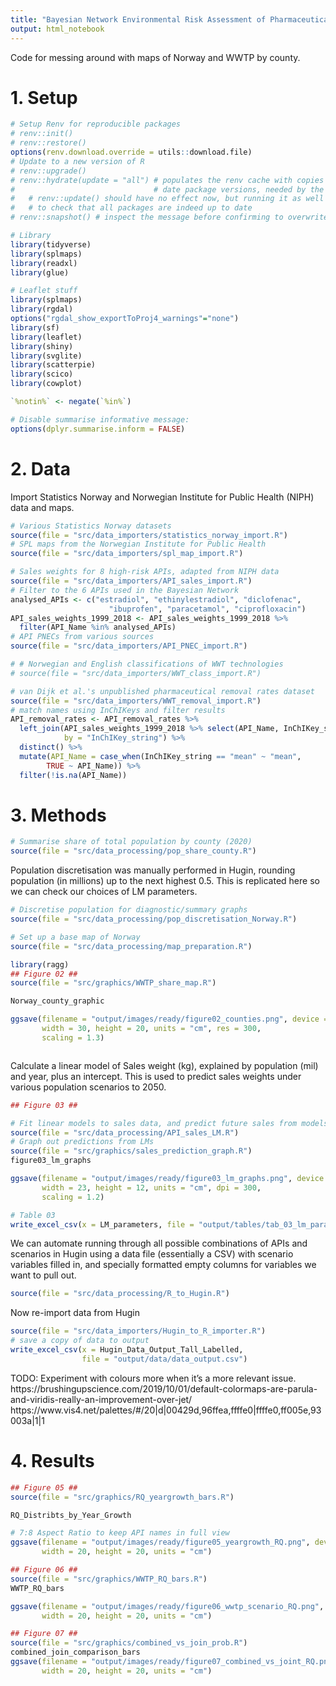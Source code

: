 ```yaml
---
title: "Bayesian Network Environmental Risk Assessment of Pharmaceuticals"
output: html_notebook
---
```


Code for messing around with maps of Norway and WWTP by county.

# 1. Setup

```r
# Setup Renv for reproducible packages
# renv::init()
# renv::restore()
options(renv.download.override = utils::download.file)
# Update to a new version of R
# renv::upgrade() 
# renv::hydrate(update = "all") # populates the renv cache with copies of up to 
#                               # date package versions, needed by the project
#   # renv::update() should have no effect now, but running it as well won't harm 
#   # to check that all packages are indeed up to date
# renv::snapshot() # inspect the message before confirming to overwrite renv.lock

# Library
library(tidyverse)
library(splmaps)
library(readxl)
library(glue)

# Leaflet stuff
library(splmaps)
library(rgdal)
options("rgdal_show_exportToProj4_warnings"="none")
library(sf)
library(leaflet)
library(shiny)
library(svglite)
library(scatterpie)
library(scico)
library(cowplot)

`%notin%` <- negate(`%in%`)

# Disable summarise informative message:
options(dplyr.summarise.inform = FALSE)
```

# 2. Data
Import Statistics Norway and Norwegian Institute for Public Health (NIPH) data and maps.
```r
# Various Statistics Norway datasets
source(file = "src/data_importers/statistics_norway_import.R")
# SPL maps from the Norwegian Institute for Public Health
source(file = "src/data_importers/spl_map_import.R")

# Sales weights for 8 high-risk APIs, adapted from NIPH data
source(file = "src/data_importers/API_sales_import.R")
# Filter to the 6 APIs used in the Bayesian Network
analysed_APIs <- c("estradiol", "ethinylestradiol", "diclofenac", 
                      "ibuprofen", "paracetamol", "ciprofloxacin")
API_sales_weights_1999_2018 <- API_sales_weights_1999_2018 %>% 
  filter(API_Name %in% analysed_APIs)
# API PNECs from various sources
source(file = "src/data_importers/API_PNEC_import.R")

# # Norwegian and English classifications of WWT technologies
# source(file = "src/data_importers/WWT_class_import.R")

# van Dijk et al.'s unpublished pharmaceutical removal rates dataset
source(file = "src/data_importers/WWT_removal_import.R")
# match names using InChIKeys and filter results
API_removal_rates <- API_removal_rates %>% 
  left_join(API_sales_weights_1999_2018 %>% select(API_Name, InChIKey_string), 
            by = "InChIKey_string") %>% 
  distinct() %>% 
  mutate(API_Name = case_when(InChIKey_string == "mean" ~ "mean",
        TRUE ~ API_Name)) %>% 
  filter(!is.na(API_Name))
```


# 3. Methods

```r
# Summarise share of total population by county (2020)
source(file = "src/data_processing/pop_share_county.R")
```

Population discretisation was manually performed in Hugin, rounding population (in millions) up to the 
next highest 0.5. This is replicated here so we can check our choices of LM parameters.

```r
# Discretise population for diagnostic/summary graphs
source(file = "src/data_processing/pop_discretisation_Norway.R")
```

```r
# Set up a base map of Norway
source(file = "src/data_processing/map_preparation.R")
```

```r
library(ragg)
## Figure 02 ##
source(file = "src/graphics/WWTP_share_map.R")

Norway_county_graphic 

ggsave(filename = "output/images/ready/figure02_counties.png", device = agg_png,
       width = 30, height = 20, units = "cm", res = 300,
       scaling = 1.3) 



```

Calculate a linear model of Sales weight (kg), explained by population (mil) and year, plus
an intercept. This is used to predict sales weights under various population scenarios to 2050.

```r
## Figure 03 ##

# Fit linear models to sales data, and predict future sales from models
source(file = "src/data_processing/API_sales_LM.R")
# Graph out predictions from LMs
source(file = "src/graphics/sales_prediction_graph.R")
figure03_lm_graphs 

ggsave(filename = "output/images/ready/figure03_lm_graphs.png", device = agg_png, 
       width = 23, height = 12, units = "cm", dpi = 300,
       scaling = 1.2)

# Table 03
write_excel_csv(x = LM_parameters, file = "output/tables/tab_03_lm_params.csv")
```

We can automate running through all possible combinations of APIs and scenarios in Hugin using
a data file (essentially a CSV) with scenario variables filled in, and specially formatted empty
columns for variables we want to pull out.

```r
source(file = "src/data_processing/R_to_Hugin.R")
```

Now re-import data from Hugin

```r
source(file = "src/data_importers/Hugin_to_R_importer.R")
# save a copy of data to output
write_excel_csv(x = Hugin_Data_Output_Tall_Labelled,
                file = "output/data/data_output.csv")

```

TODO: Experiment with colours more when it's a more relevant issue. 
https://brushingupscience.com/2019/10/01/default-colormaps-are-parula-and-viridis-really-an-improvement-over-jet/
https://www.vis4.net/palettes/#/20|d|00429d,96ffea,ffffe0|ffffe0,ff005e,93003a|1|1

# 4. Results

```r
## Figure 05 ##
source(file = "src/graphics/RQ_yeargrowth_bars.R")

RQ_Distribts_by_Year_Growth

# 7:8 Aspect Ratio to keep API names in full view
ggsave(filename = "output/images/ready/figure05_yeargrowth_RQ.png", device = "png", 
       width = 20, height = 20, units = "cm")

```

```r
## Figure 06 ##
source(file = "src/graphics/WWTP_RQ_bars.R")
WWTP_RQ_bars

ggsave(filename = "output/images/ready/figure06_wwtp_scenario_RQ.png", device = "png", 
       width = 20, height = 20, units = "cm")
```
```r
## Figure 07 ##
source(file = "src/graphics/combined_vs_join_prob.R")
combined_join_comparison_bars
ggsave(filename = "output/images/ready/figure07_combined_vs_joint_RQ.png", device = "png", 
       width = 20, height = 20, units = "cm")
```